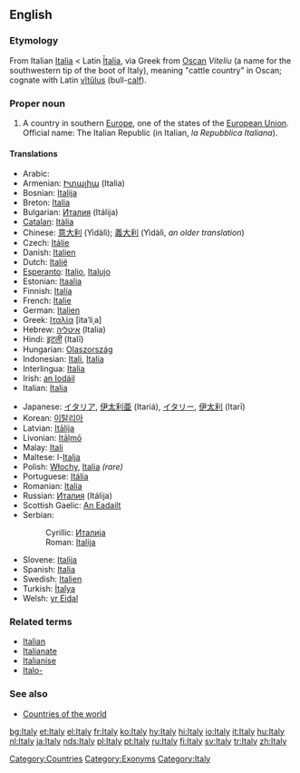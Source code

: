 {{wikipedia}}
==English==
===Etymology===
From Italian [[Italia#Italian|Italia]] < Latin [[Italia#Latin|Ītalia]], via Greek from [[Oscan]] ''Viteliu'' (a name for the southwestern tip of the boot of Italy), meaning "cattle country" in Oscan; cognate with Latin [[vitulus|vĭtŭlus]] (bull-[[calf]]).

===Proper noun===
# A country in southern [[Europe]], one of the states of the [[European Union]]. Official name: The Italian Republic (in Italian, ''la Repubblica Italiana'').

====Translations====
{{top}}
*Arabic: {{ARchar|[[ايطاليا]]}} {{IPAchar|(’iʈálya)}} {{f}}
*Armenian: [[Իտալիա]] (Italia)
*Bosnian: [[Italija]] {{f}}
*Breton: [[Italia]]
*Bulgarian: [[Италия]] (Itálija) {{f}}
*[[Catalan]]: [[Itàlia]] {{f}}
*Chinese: [[意大利]] (Yìdàlì); [[義大利]] (Yìdàlì, ''an older translation'')
*Czech: [[Itálie]]
*Danish: [[Italien]]
*Dutch: [[Italië]]
*[[Esperanto]]: [[Italio]], [[Italujo]]
*Estonian: [[Itaalia]]
*Finnish: [[Italia]]
*French: [[Italie]] {{f}}
*German: [[Italien]] {{n}}
*Greek: [[Ιταλία]] [itaˈliˌa] {{f}}
*Hebrew: [[איטליה]] (Italia)
*Hindi: [[इटली]] (Italī)
*Hungarian: [[Olaszország]]
*Indonesian: [[Itali]], [[Italia]]
*Interlingua: [[Italia]]
*Irish: [[an Iodáil]] {{f}}
*Italian: [[Italia]] {{f}}
{{mid}}
*Japanese: [[イタリア]], [[伊太利亜]] (Itariá), [[イタリー]], [[伊太利]] (Itarī)
*Korean: [[이탈리아]]
*Latvian: [[Itālija]] {{f}}
*Livonian: [[Itāļmō]]
*Malay: [[Itali]]
*Maltese: l-[[Italja]]
*Polish: [[Włochy]], [[Italia]] ''(rare)''
*Portuguese: [[Itália]] {{f}}
*Romanian: [[Italia]] {{f}}
*Russian: [[Италия]] (Itálija) {{f}}
*Scottish Gaelic: [[An Eadailt]] {{f}}
*Serbian:
*:Cyrillic: [[Италија]] {{f}}
*:Roman: [[Italija#Serbian|Italija]] {{f}}
*Slovene: [[Italija]] {{f}}
*Spanish: [[Italia]] {{f}}
*Swedish: [[Italien]]
*Turkish: [[İtalya]]
*Welsh: [[yr Eidal]] {{f}}
{{bottom}}

===Related terms===
*[[Italian]]
*[[Italianate]]
*[[Italianise]]
*[[Italo-]]

===See also===
*[[Countries of the world]]

[[Category:Countries]]
[[Category:Exonyms]]
[[Category:Italy]]

[[bg:Italy]]
[[et:Italy]]
[[el:Italy]]
[[fr:Italy]]
[[ko:Italy]]
[[hy:Italy]]
[[hi:Italy]]
[[io:Italy]]
[[it:Italy]]
[[hu:Italy]]
[[nl:Italy]]
[[ja:Italy]]
[[nds:Italy]]
[[pl:Italy]]
[[pt:Italy]]
[[ru:Italy]]
[[fi:Italy]]
[[sv:Italy]]
[[tr:Italy]]
[[zh:Italy]]